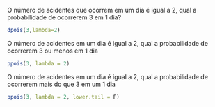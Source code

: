 
O número de acidentes que ocorrem em um dia é igual a 2, qual a probabilidade de ocorrerem 3 em 1 dia?      
```{r}
dpois(3,lambda=2)
```

O número de acidentes em um dia é igual a 2, qual a probabilidade de ocorrerem 3 ou menos em 1 dia

```{r}
ppois(3, lambda = 2)
```
O número de acidentes em um dia é igual a 2, qual a probabilidade de ocorrerem mais do que 3 em um 1 dia 
```{r}
ppois(3, lambda = 2, lower.tail = F)
```
```{r}

```

